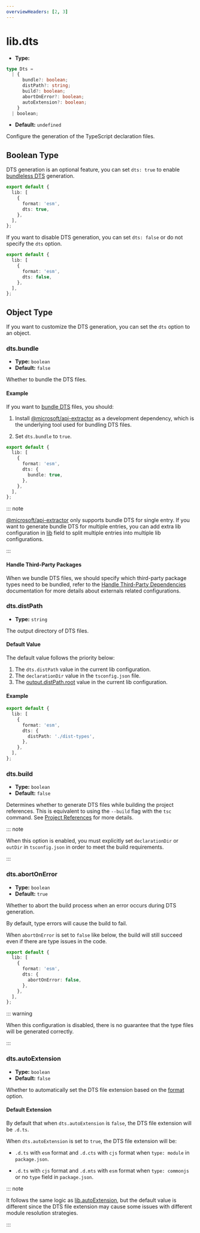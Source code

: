 ```yaml
---
overviewHeaders: [2, 3]
---
```


# lib.dts

- **Type:**

```ts
type Dts =
  | {
      bundle?: boolean;
      distPath?: string;
      build?: boolean;
      abortOnError?: boolean;
      autoExtension?: boolean;
    }
  | boolean;
```

- **Default:** `undefined`

Configure the generation of the TypeScript declaration files.

## Boolean Type

DTS generation is an optional feature, you can set `dts: true` to enable [bundleless DTS](/guide/advanced/dts#bundleless-dts) generation.

```ts title="rslib.config.ts" {5}
export default {
  lib: [
    {
      format: 'esm',
      dts: true,
    },
  ],
};
```

If you want to disable DTS generation, you can set `dts: false` or do not specify the `dts` option.

```ts title="rslib.config.ts" {5}
export default {
  lib: [
    {
      format: 'esm',
      dts: false,
    },
  ],
};
```

## Object Type

If you want to customize the DTS generation, you can set the `dts` option to an object.

### dts.bundle

- **Type:** `boolean`
- **Default:** `false`

Whether to bundle the DTS files.

#### Example

If you want to [bundle DTS](/guide/advanced/dts#bundle-dts) files, you should:

1. Install [@microsoft/api-extractor](https://www.npmjs.com/package/@microsoft/api-extractor) as a development dependency, which is the underlying tool used for bundling DTS files.


<PackageManagerTabs command="add @microsoft/api-extractor -D" />

2. Set `dts.bundle` to `true`.

```ts title="rslib.config.ts" {5-7}
export default {
  lib: [
    {
      format: 'esm',
      dts: {
        bundle: true,
      },
    },
  ],
};
```

::: note

[@microsoft/api-extractor](https://www.npmjs.com/package/@microsoft/api-extractor) only supports bundle DTS for single entry. If you want to generate bundle DTS for multiple entries, you can add extra lib configuration in [lib](/config/lib/) field to split multiple entries into multiple lib configurations.

:::

#### Handle Third-Party Packages

When we bundle DTS files, we should specify which third-party package types need to be bundled, refer to the [Handle Third-Party Dependencies](/guide/advanced/third-party-deps) documentation for more details about externals related configurations.

### dts.distPath

- **Type:** `string`

The output directory of DTS files.

#### Default Value

The default value follows the priority below:

1. The `dts.distPath` value in the current lib configuration.
2. The `declarationDir` value in the `tsconfig.json` file.
3. The [output.distPath.root](/config/rsbuild/output#outputdistpath) value in the current lib configuration.

#### Example

```ts title="rslib.config.ts" {5-7}
export default {
  lib: [
    {
      format: 'esm',
      dts: {
        distPath: './dist-types',
      },
    },
  ],
};
```

### dts.build

- **Type:** `boolean`
- **Default:** `false`

Determines whether to generate DTS files while building the project references. This is equivalent to using the `--build` flag with the `tsc` command. See [Project References](https://www.typescriptlang.org/docs/handbook/project-references.html) for more details.

::: note

When this option is enabled, you must explicitly set `declarationDir` or `outDir` in `tsconfig.json` in order to meet the build requirements.

:::

### dts.abortOnError

- **Type:** `boolean`
- **Default:** `true`

Whether to abort the build process when an error occurs during DTS generation.

By default, type errors will cause the build to fail.

When `abortOnError` is set to `false` like below, the build will still succeed even if there are type issues in the code.

```ts title="rslib.config.ts" {5-7}
export default {
  lib: [
    {
      format: 'esm',
      dts: {
        abortOnError: false,
      },
    },
  ],
};
```

::: warning

When this configuration is disabled, there is no guarantee that the type files will be generated correctly.

:::

### dts.autoExtension

- **Type:** `boolean`
- **Default:** `false`

Whether to automatically set the DTS file extension based on the [format](/config/lib/format) option.

#### Default Extension

By default that when `dts.autoExtension` is `false`, the DTS file extension will be `.d.ts`.

When `dts.autoExtension` is set to `true`, the DTS file extension will be:

- `.d.ts` with `esm` format and `.d.cts` with `cjs` format when `type: module` in `package.json`.

- `.d.ts` with `cjs` format and `.d.mts` with `esm` format when `type: commonjs` or no `type` field in `package.json`.

::: note

It follows the same logic as [lib.autoExtension](/config/lib/auto-extension), but the default value is different since the DTS file extension may cause some issues with different module resolution strategies.

:::
